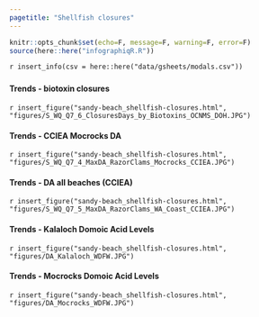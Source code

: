 ```yaml
---
pagetitle: "Shellfish closures"
---
```


```r
knitr::opts_chunk$set(echo=F, message=F, warning=F, error=F)
source(here::here("infographiqR.R"))
```

`r insert_info(csv = here::here("data/gsheets/modals.csv"))`


### {.tabset}

#### Trends - biotoxin closures

`r insert_figure("sandy-beach_shellfish-closures.html", "figures/S_WQ_Q7_6_ClosuresDays_by_Biotoxins_OCNMS_DOH.JPG")`

#### Trends - CCIEA Mocrocks DA

`r insert_figure("sandy-beach_shellfish-closures.html", "figures/S_WQ_Q7_4_MaxDA_RazorClams_Mocrocks_CCIEA.JPG")`

#### Trends - DA all beaches (CCIEA)

`r insert_figure("sandy-beach_shellfish-closures.html", "figures/S_WQ_Q7_5_MaxDA_RazorClams_WA_Coast_CCIEA.JPG")`

#### Trends - Kalaloch Domoic Acid Levels

`r insert_figure("sandy-beach_shellfish-closures.html", "figures/DA_Kalaloch_WDFW.JPG")`

#### Trends - Mocrocks Domoic Acid Levels

`r insert_figure("sandy-beach_shellfish-closures.html", "figures/DA_Mocrocks_WDFW.JPG")`
